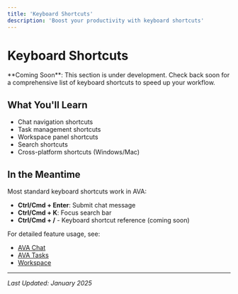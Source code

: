 ```yaml
---
title: 'Keyboard Shortcuts'
description: 'Boost your productivity with keyboard shortcuts'
---
```


# Keyboard Shortcuts

<Info>
  **Coming Soon**: This section is under development. Check back soon for a comprehensive list of keyboard shortcuts to speed up your workflow.
</Info>

## What You'll Learn

- Chat navigation shortcuts
- Task management shortcuts
- Workspace panel shortcuts
- Search shortcuts
- Cross-platform shortcuts (Windows/Mac)

## In the Meantime

Most standard keyboard shortcuts work in AVA:
- **Ctrl/Cmd + Enter**: Submit chat message
- **Ctrl/Cmd + K**: Focus search bar
- **Ctrl/Cmd + /** - Keyboard shortcut reference (coming soon)

For detailed feature usage, see:
- [AVA Chat](/features/ava-chat)
- [AVA Tasks](/features/ava-tasks)
- [Workspace](/features/workspace)

---

*Last Updated: January 2025*
